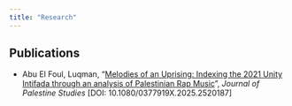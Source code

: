 ```yaml
---
title: "Research"
---
```


## Publications

-   Abu El Foul, Luqman, “[Melodies of an Uprising: Indexing the 2021 Unity Intifada through an analysis of Palestinian Rap Music](https://doi.org/10.1080/0377919X.2025.2520187)”, *Journal of Palestine Studies* \[DOI: 10.1080/0377919X.2025.2520187\]  
